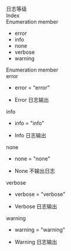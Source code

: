 <div data-v-md-line="1"><link rel="stylesheet" type="text/css" href="https://docs.qnsdk.com/styles/doc-v4-api.css" />
<div class="rtc-doc rtc-doc-page" id="rtc-doc">
<section class="rtc-doc-panel rtc-doc-describe rtc-doc-note">
                日志等级</section>
            <div class="rtc-doc-page-wrap">Index</div>
<section class="rtc-doc-panel">
        <div class="rtc-doc-page-title">Enumeration member</div>
        <ul class="rtc-doc-catalogue">
                <li><a onClick='document.location.replace(`${document.location.protocol}//${document.location.host}${document.location.pathname}${document.location.search}#error`)'>error</a></li>
                <li><a onClick='document.location.replace(`${document.location.protocol}//${document.location.host}${document.location.pathname}${document.location.search}#info`)'>info</a></li>
                <li><a onClick='document.location.replace(`${document.location.protocol}//${document.location.host}${document.location.pathname}${document.location.search}#none`)'>none</a></li>
                <li><a onClick='document.location.replace(`${document.location.protocol}//${document.location.host}${document.location.pathname}${document.location.search}#verbose`)'>verbose</a></li>
                <li><a onClick='document.location.replace(`${document.location.protocol}//${document.location.host}${document.location.pathname}${document.location.search}#warning`)'>warning</a></li>
        </ul>
</section>
<div class="rtc-doc-page-wrap">Enumeration member</div>
<section class="rtc-doc-panel">
<div class="rtc-doc-page-title rtc-doc-antor" id="error">
error</div>
<ul class="rtc-doc-page-container">
        <li class="rtc-doc-sign-signature">error = "error"</li>
    </li>
<li class="rtc-doc-page-description">
    <div class="rtc-doc-desc-wrap">
        <p>Error 日志输出</p>
    </div>
</li>
</ul>
</section>
<section class="rtc-doc-panel">
<div class="rtc-doc-page-title rtc-doc-antor" id="info">
info</div>
<ul class="rtc-doc-page-container">
        <li class="rtc-doc-sign-signature">info = "info"</li>
    </li>
<li class="rtc-doc-page-description">
    <div class="rtc-doc-desc-wrap">
        <p>Info 日志输出</p>
    </div>
</li>
</ul>
</section>
<section class="rtc-doc-panel">
<div class="rtc-doc-page-title rtc-doc-antor" id="none">
none</div>
<ul class="rtc-doc-page-container">
        <li class="rtc-doc-sign-signature">none = "none"</li>
    </li>
<li class="rtc-doc-page-description">
    <div class="rtc-doc-desc-wrap">
        <p>None 不输出日志</p>
    </div>
</li>
</ul>
</section>
<section class="rtc-doc-panel">
<div class="rtc-doc-page-title rtc-doc-antor" id="verbose">
verbose</div>
<ul class="rtc-doc-page-container">
        <li class="rtc-doc-sign-signature">verbose = "verbose"</li>
    </li>
<li class="rtc-doc-page-description">
    <div class="rtc-doc-desc-wrap">
        <p>Verbose 日志输出</p>
    </div>
</li>
</ul>
</section>
<section class="rtc-doc-panel">
<div class="rtc-doc-page-title rtc-doc-antor" id="warning">
warning</div>
<ul class="rtc-doc-page-container">
        <li class="rtc-doc-sign-signature">warning = "warning"</li>
    </li>
<li class="rtc-doc-page-description">
    <div class="rtc-doc-desc-wrap">
        <p>Warning 日志输出</p>
    </div>
</li>
</ul>
</section>
</div>


</div>